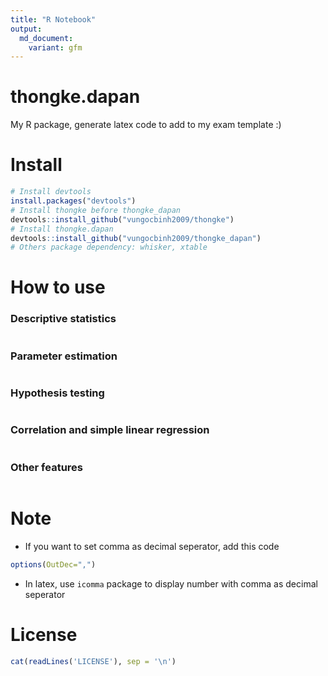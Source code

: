 ```yaml
---
title: "R Notebook"
output:
  md_document:
    variant: gfm
---
```


# thongke.dapan

My R package, generate latex code to add to my exam template :)

# Install
```r
# Install devtools
install.packages("devtools")
# Install thongke before thongke_dapan
devtools::install_github("vungocbinh2009/thongke")
# Install thongke.dapan
devtools::install_github("vungocbinh2009/thongke_dapan")
# Others package dependency: whisker, xtable
```
# How to use

### Descriptive statistics
```r

```

### Parameter estimation
```r

```

### Hypothesis testing
```r

```

### Correlation and simple linear regression
```r

```

### Other features
```r

```

# Note
+ If you want to set comma as decimal seperator, add this code
```r
options(OutDec=",")
```
+ In latex, use ``icomma`` package to display number with comma as decimal seperator

# License
```r
cat(readLines('LICENSE'), sep = '\n')
```